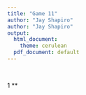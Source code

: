 ---
title: "Game 11"
author: "Jay Shapiro"
author: "Jay Shapiro"
output: 
  html_document:
    theme: cerulean
  pdf_document: default
---

<br>

1 **